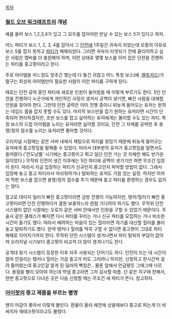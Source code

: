 [[목차]]

=== [[월드 오브 워크래프트]]의 개념 ===
예를 들어 보스 1,2,3,4가 있고 그 모두를 잡아야만 만날 수 있는 보스 5가 있다고 하자. 

어느 파티가 보스 1, 2, 3, 4를 잡아서 그 [[던전]]에 1주일간 귀속이 되었는데 모종의 이유로 보스 5를 잡지 못하고 [[파티]]가 해체되었다. 그러면 귀속이 리셋되기 전에 클리어하고 싶은 사람은 멤버를 더 충원해야 하며, 이런 상태로 몇몇 보스를 이미 잡은 던젼을 진행하는 파티를 중고팟이라고 한다.

주로 아이템을 어느정도 맞추긴 했는데 다 돌긴 귀찮고 어느 특정 보스(예 :[[켈투자드]])가 떨구는 최상위 아이템만이 필요한 사람이 이런 파티를 구하게 된다.

때로는 던전 공략 중인 파티에 새로운 인원이 들어왔을 때 이렇게 부르기도 한다. 5인 던전을 진행하다 누군가에게 개인적인 사정이 생겨서 공백이 생기면, 빠진 사람을 대체할 인원을 찾아야 한다. 그런데 던전 공략은 이미 진행 중이니 뒤늦게 들어오는 유저는 원하는 네임드 몹을 잡지 못할 수도 있다. 마지막 보스만을 잡기 원하는 유저라면 시간이 단축되어 편리하겠지만, 초반 보스를 잡고 싶어하는 유저에게는 불리할 수도 있는 파티. 특정 보스의 드랍 아이템을 노리는 유저라면 싫어할 것이요, 던전 그 자체를 공략한 후 용맹/정의 점수를 노리는 유저라면 좋아할 것이다.

오리지널 시절에는 같은 서버 내에서 채팅으로 파티를 찾았기 때문에 뒤늦게 들어오는 유저에게 중고팟임을 말해줄 수 있었다. 따라서 대부분의 유저가 중고팟임을 알면서도 들어왔다.('전도냥풀' 시기에는 중고팟이고 뭐고 일단 던전 가는 것 자체만 해도 반가운 일이었다.) 무작위 던전이 생긴 이후에는 5인 파티에 공백이 생기기만 하면 무조건 입장이 된다. 따라서 지금 입장하는 파티가 신규인지 중고인지 파악할 방법이 없다. 그래서 입장해 놓고 중고 파티라서 아쉬워하거나 탈퇴하는 유저도 가끔 있는 실정. 하지만 어차피 막판 보스를 잡으면 용맹/정의 점수를 주기 때문에 중고 파티를 환영하는 경우도 없지는 않다.

참고로 데미지 딜러가 빠진 중고팟이라면 금방 진행이 가능하지만, 탱커/힐러가 빠진 중고팟이라면 던전 진행하다가 결원 보충하느라 한참 기다려야 하기도 했다. 무작위 던전 시스템이 없던 시절에는 오로지 같은 서버 안에서만 인원을 구할 수 있었기 때문이다. 주술사 같은 클래스가 빠지면 다시 파티를 꾸리는 거나 신규 파티를 모집하는 거나 비슷한 시간이 들기도 했다. 따라서 배려하는 마음이 있는 힐러라면 자기를 대신할 힐러를 불러놓고 탈퇴하기도 했다. 만약 탱커나 힐러를 딱히 구할 수 없다면 중고팟이 그대로 파티 해체로 이어지기까지 한다. 무작위 던전 시스템이 생겨나면서 파티 탈퇴의 부담이 없어져 오리지널 시기보다 중고팟이 비교적 더 많이 생겨나기도 한다. 

공격대 찾기 시스템이 등장한 이후 자주 사용되는 단어기도 하다. 던전이 뜨는 데 시간이 얼마 안걸리는 탱커나 힐러는 가끔 중고가 떠도 그러려니 하지만, 신청하고 한시간씩 걸려 들어왔는데 중고인걸 알게 된 딜러의 빡침은.. 물론 앞에서 언급됐듯 그때그때 다르다. 용점을 빨리 모아야 하는데 막넴 중고라면 그저 감사할 따름. 단 같은 지구에 한해서, 한번 중고팟으로 다녀온 곳은 다음 신청할 때는 무조건 새 파티가 뜬다. 참고하자.

=== [[아이팟]]의 중고 제품을 부르는 별명 === 
왠지 어감이 좋아서 이렇게 불린다. 환율이 올라 예전에 샀을때보다 중고로 파는게 더 비싸지자 재테크팟이라고도 불렸다.
